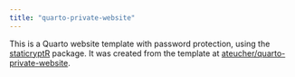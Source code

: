 ```yaml
---
title: "quarto-private-website"
---
```


This is a Quarto website template with password protection, using the 
[staticryptR](https://github.com/nikitoshina/staticryptR) package. It was created
from the template at 
[ateucher/quarto-private-website](https://github.com/ateucher/quarto-private-website).
